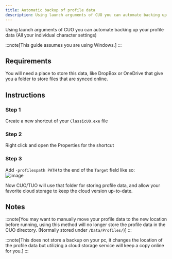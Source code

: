 ```yaml
---
title: Automatic backup of profile data
description: Using launch arguments of CUO you can automate backing up your profile data (All your individual character settings) Requirements You will need a place to store this data, like DropBox or OneDrive that give you a folder to store files that are synced online.
---
```




Using launch arguments of CUO you can automate backing up your profile data (All your individual character settings)  

:::note[This guide assumes you are using Windows.]
:::


## Requirements
You will need a place to store this data, like DropBox or OneDrive that give you a folder to store files that are synced online.

## Instructions
### Step 1
Create a new shortcut of your `ClassicUO.exe` file

### Step 2
Right click and open the Properties for the shortcut

### Step 3
Add `-profilespath PATH` to the end of the `Target` field like so:  
![image](https://github.com/bittiez/TazUO/assets/3859393/0d118f2d-550f-410d-bdd9-b4a6afe0a7ec)


Now CUO/TUO will use that folder for storing profile data, and allow your favorite cloud storage to keep the cloud version up-to-date.


## Notes
:::note[You may want to manually move your profile data to the new location before running, using this method will no longer store the profile data in the CUO directory. (Normally stored under `/Data/Profiles/`)]
:::

:::note[This does not store a backup on your pc, it changes the location of the profile data but utilizing a cloud storage service will keep a copy online for you.]
:::